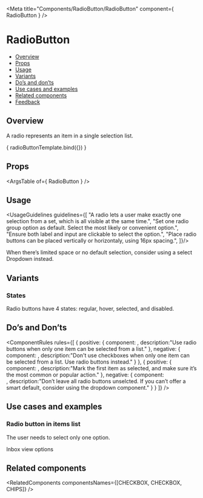 
<Meta
  title="Components/RadioButton/RadioButton"
  component={ RadioButton }
/>

<!--- Component template -->


<!--- Component documentation -->

# RadioButton
- [Overview](#overview)
- [Props](#props)
- [Usage](#usage)
- [Variants](#variants)
- [Do’s and don’ts](#dos-and-donts)
- [Use cases and examples](#use-cases-and-examples)
- [Related components](#related-components)
- [Feedback](#feedback)

## Overview
A radio represents an item in a single selection list.

<Canvas>
  <Story name="Overview"
         args={ {text: "Selection", checked: true } }>
    { radioButtonTemplate.bind({}) }
  </Story>
</Canvas>

## Props
<ArgsTable of={ RadioButton } />

## Usage
<UsageGuidelines guidelines={[
  "A radio lets a user make exactly one selection from a set, which is all visible at the same time.",
  "Set one radio group option as default. Select the most likely or convenient option.",
  "Ensure both label and input are clickable to select the option.",
  "Place radio buttons  can be placed vertically or horizontaly, using 16px spacing.",
]}/>

<Tip title="Tip">When there’s limited space or no default selection, consider using a select Dropdown instead.</Tip>

## Variants
### States
Radio buttons have 4 states: regular, hover, selected, and disabled.
<Canvas>
  <Story name="States">
    <RadioButton text="Regular" />
    <RadioButton text="Selected" checked={true} />
    <RadioButton text="Disabled" disabled={true} />
  </Story>
</Canvas>

## Do’s and Don’ts
<ComponentRules
  rules={[
    {
      positive: {
        component:
          <DialogContentContainer className="monday-style-radio-buttons_wrapper">
            <RadioButton text="Item 1" />
            <RadioButton text="Item 2" checked={true} />
          </DialogContentContainer>,
        description:"Use radio buttons when only one item can be selected from a list."
      },
      negative: {
        component:
          <DialogContentContainer className="monday-style-radio-buttons_wrapper">
            <RadioButton text="Item 1" checked={true} />
            <RadioButton text="Item 2" checked={true} />
          </DialogContentContainer>,
        description:"Don't use checkboxes when only one item can be selected from a list. Use radio buttons instead."
      }
    },
    {
      positive: {
        component:
        <DialogContentContainer className="monday-style-radio-buttons_wrapper">
            <RadioButton text="Item 1" checked={true} />
            <RadioButton text="Item 2" />
            <RadioButton text="Item 3" />
          </DialogContentContainer>,
        description:"Mark the first item as selected, and make sure it’s the most common or popular action."
      },
      negative: {
        component:     
        <DialogContentContainer className="monday-style-radio-buttons_wrapper">
            <RadioButton text="Item 1" />
            <RadioButton text="Item 2" />
            <RadioButton text="Item 3" />
        </DialogContentContainer>,
        description:"Don’t leave all radio buttons unselcted. If you can’t offer a smart default, consider using the dropdown component."
      }
    }
  ]}
/>


## Use cases and examples

### Radio button in items list
The user needs to select only one option.
<Canvas>
  <Story name="Radio button in items list">
    <div className="monday-style-radio-buttons_wrapper-column">
      <div>Inbox view options</div>
      <RadioButton text="Inbox updates" checked={true} />
      <RadioButton text="I was mentioned" />
      <RadioButton text="All updates" />
    </div>
  </Story>
</Canvas>

## Related components
<RelatedComponents componentsNames={[CHECKBOX, CHECKBOX, CHIPS]} />